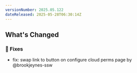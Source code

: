 ```yaml
---
versionNumber: 2025.05.122
dateReleased: 2025-05-28T06:30:14Z
---
```


## What's Changed
### 🔧 Fixes
* fix: swap link to button on configure cloud perms page by @brookjeynes-ssw
